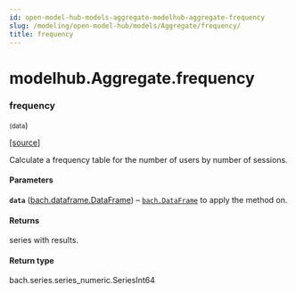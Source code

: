 ```yaml
---
id: open-model-hub-models-aggregate-modelhub-aggregate-frequency
slug: /modeling/open-model-hub/models/Aggregate/frequency/
title: frequency
---
```


# modelhub.Aggregate.frequency

<div className="method">

### <span className="name">frequency</span>

<small className="parameter-list">(<span className="parameter" id="data">data</span></small>)


&#8203;<span className="view-source">[[source]](https://github.com/objectiv/objectiv-analytics/blob/main/modelhub/modelhub/aggregate.py)</span>

<div className="content">

Calculate a frequency table for the number of users by number of sessions.


#### Parameters

**`data`** ([bach.dataframe.DataFrame](/modeling/bach/api-reference/DataFrame/bach.DataFrame.mdx)) – [`bach.DataFrame`](/modeling/bach/api-reference/DataFrame/bach.DataFrame.mdx) to apply the method on.



#### Returns

series with results.



#### Return type

bach.series.series_numeric.SeriesInt64



</div>


</div>
